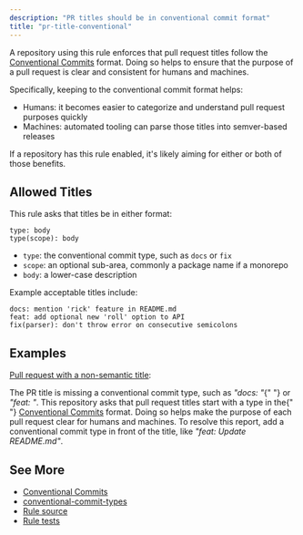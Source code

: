```yaml
---
description: "PR titles should be in conventional commit format"
title: "pr-title-conventional"
---
```



<IncludedIn rule="pr-title-conventional" />

A repository using this rule enforces that pull request titles follow the [Conventional Commits](https://www.conventionalcommits.org) format.
Doing so helps to ensure that the purpose of a pull request is clear and consistent for humans and machines.

Specifically, keeping to the conventional commit format helps:

- Humans: it becomes easier to categorize and understand pull request purposes quickly
- Machines: automated tooling can parse those titles into semver-based releases

If a repository has this rule enabled, it's likely aiming for either or both of those benefits.

## Allowed Titles

This rule asks that titles be in either format:

```plaintext
type: body
type(scope): body
```

- `type`: the conventional commit type, such as `docs` or `fix`
- `scope`: an optional sub-area, commonly a package name if a monorepo
- `body`: a lower-case description

Example acceptable titles include:

```plaintext
docs: mention 'rick' feature in README.md
feat: add optional new 'roll' option to API
fix(parser): don't throw error on consecutive semicolons
```

## Examples

[Pull request with a non-semantic title](https://github.com/JoshuaKGoldberg/OctoGuideExamples/pull/3#issuecomment-2839276016):

<OctoGuideGitHubComment rule="pr-title-conventional">
	The PR title is missing a conventional commit type, such as <em>"docs: "</em>{" "}
	or <em>"feat: "</em>. This repository asks that pull request titles start with
	a type in the{" "}
	<a href="https://www.conventionalcommits.org">Conventional Commits</a> format.
	Doing so helps make the purpose of each pull request clear for humans and
	machines. To resolve this report, add a conventional commit type in front of
	the title, like <em>"feat: Update README.md"</em>.
</OctoGuideGitHubComment>

## See More

- [Conventional Commits](https://www.conventionalcommits.org)
- [conventional-commit-types](https://www.npmjs.com/package/conventional-commit-types)
- [Rule source](https://github.com/JoshuaKGoldberg/OctoGuide/blob/main/src/rules/prTitleConventional.ts)
- [Rule tests](https://github.com/JoshuaKGoldberg/OctoGuide/blob/main/src/rules/prTitleConventional.test.ts)
